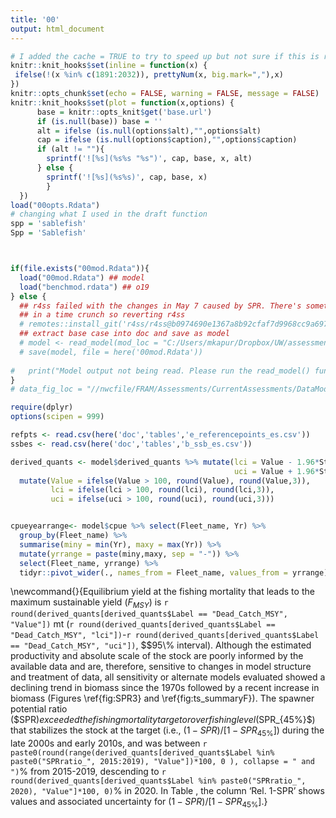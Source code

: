 ```yaml
---
title: '00'
output: html_document
---
```




```r
# I added the cache = TRUE to try to speed up but not sure if this is right
knitr::knit_hooks$set(inline = function(x) {
 ifelse(!(x %in% c(1891:2032)), prettyNum(x, big.mark=","),x)
})
knitr::opts_chunk$set(echo = FALSE, warning = FALSE, message = FALSE)
knitr::knit_hooks$set(plot = function(x,options) {
      base = knitr::opts_knit$get('base.url')
      if (is.null(base)) base = ''
      alt = ifelse (is.null(options$alt),"",options$alt)
      cap = ifelse (is.null(options$caption),"",options$caption)
      if (alt != ""){
        sprintf('![%s](%s%s "%s")', cap, base, x, alt)
      } else {
        sprintf('![%s](%s%s)', cap, base, x)  
        }
  })
load("00opts.Rdata")
# changing what I used in the draft function
spp = 'sablefish'
Spp = 'Sablefish'



if(file.exists("00mod.Rdata")){
  load("00mod.Rdata") ## model
  load("benchmod.rdata") ## o19
} else {
  ## r4ss failed with the changes in May 7 caused by SPR. There's something wrong with exec summary
  ## in a time crunch so reverting r4ss
  # remotes::install_git('r4ss/r4ss@b0974690e1367a8b92cfaf7d9968cc9a697806ba')
  ## extract base case into doc and save as model
  # model <- read_model(mod_loc = "C:/Users/mkapur/Dropbox/UW/assessments/sab-2021/council_runs/torc-lq-base-bnds-hess/", save_loc  = getwd())
  # save(model, file = here('00mod.Rdata'))
  
#   print("Model output not being read. Please run the read_model() function.")
}
# data_fig_loc = "//nwcfile/FRAM/Assessments/CurrentAssessments/DataModerate_2021/copper_rockfish/data/biology/plots"
```

```r
require(dplyr)
options(scipen = 999)

refpts <- read.csv(here('doc','tables','e_referencepoints_es.csv'))
ssbes <- read.csv(here('doc','tables','b_ssb_es.csv'))

derived_quants <- model$derived_quants %>% mutate(lci = Value - 1.96*StdDev,
                                                  uci = Value + 1.96*StdDev ) %>%
  mutate(Value = ifelse(Value > 100, round(Value), round(Value,3)),
         lci = ifelse(lci > 100, round(lci), round(lci,3)),
         uci = ifelse(uci > 100, round(uci), round(uci,3)))


cpueyearrange<- model$cpue %>% select(Fleet_name, Yr) %>%
  group_by(Fleet_name) %>%
  summarise(miny = min(Yr), maxy = max(Yr)) %>%
  mutate(yrrange = paste(miny,maxy, sep = "-")) %>%
  select(Fleet_name, yrrange) %>%
  tidyr::pivot_wider(., names_from = Fleet_name, values_from = yrrange)
```


\newcommand{\textrefpt}{Unfished spawning biomass was estimated to be `r round(derived_quants[derived_quants$Label == "SSB_unfished", "Value"])` mt (`r  noquote(refpts$Interval[1])` $\sim$95\% interval). The abundance of sablefish was estimated to have declined to near the target during the period 1980-2000. The estimate of the target spawning biomass was `r derived_quants[derived_quants$Label == "SSB_Btgt", "Value"]`, `r derived_quants[derived_quants$Label == "SSB_Btgt", "lci"]`-`r derived_quants[derived_quants$Label == "SSB_Btgt", "uci"]`, $\sim$95\%  interval). The stock was estimated to be  `r ifelse(derived_quants[derived_quants$Label == paste0("SSB_", model$endyr+1), "Value"]<derived_quants[derived_quants$Label == "Dead_Catch_Btgt", "Value"],"below","above")` the target stock size in the beginning of `r model$endyr+1` at `r derived_quants[derived_quants$Label == paste0("SSB_", model$endyr+1), "Value"]` mt (`r derived_quants[derived_quants$Label == paste0("SSB_", model$endyr+1), "lci"]`-`r derived_quants[derived_quants$Label == paste0("SSB_", model$endyr+1), "uci"]`, $\sim$95\% interval). The stock was estimated to be `r ifelse(derived_quants[derived_quants$Label == "Bratio_2020", "Value"]<derived_quants[derived_quants$Label == "B_MSY/SSB_unfished", "Value"],'below','above')` the depletion level that would lead to maximum yield (`r round(derived_quants[derived_quants$Label == "B_MSY/SSB_unfished", "Value"], 2)`) (Figures \ref{fig:yield1} and \ref{fig:SPR4_phase}). The estimate of the stock's current `r model$endyr+1` level of depletion was `r derived_quants[derived_quants$Label == "Bratio_2021", "Value"]`.}

\newcommand{\textexplstatus}{Equilibrium yield at the fishing mortality that leads to the maximum sustainable yield ($F_{MSY}$) is `r round(derived_quants[derived_quants$Label == "Dead_Catch_MSY", "Value"])` mt (`r round(derived_quants[derived_quants$Label == "Dead_Catch_MSY", "lci"])`-`r round(derived_quants[derived_quants$Label == "Dead_Catch_MSY", "uci"])`, $\sim$95\% interval). Although the estimated productivity and absolute scale of the stock are poorly informed by the available data and are, therefore, sensitive to changes in model structure and treatment of data, all sensitivity or alternate models evaluated showed a declining trend in biomass since the 1970s followed by a recent increase in biomass (Figures \ref{fig:SPR3} and \ref{fig:ts_summaryF}). The spawner potential ratio ($SPR$)  exceeded the fishing mortality target or overfishing level ($SPR_{45\%}$) that stabilizes the stock at the target (i.e., $(1-SPR)/[1-SPR_{45\%}]$) during the late 2000s and early 2010s, and was between `r paste0(round(range(derived_quants[derived_quants$Label %in% paste0("SPRratio_", 2015:2019), "Value"])*100, 0 ), collapse = " and ")`\% from 2015-2019, descending to `r round(derived_quants[derived_quants$Label %in% paste0("SPRratio_", 2020), "Value"]*100, 0)`\% in 2020. In Table \ref{tab:exploitES}, the column 'Rel. 1-SPR' shows values and associated uncertainty for $(1-SPR)/[1-SPR_{45\%}]$.}


\newcommand{\textprojections}{Projections are provided through `r model$nforecastyears+model$endyr` (Table \ref{tab:projectionES}). Current medium-term projections from the base model under the Pacific Fisheries Management Council 40-10 harvest control rule estimate that the stock will remain above the target stock size of 40\% of the estimated unfished spawning biomass during the projection period.  Forecasts from the `r o19$endyr+1` benchmark assessment projected the spawning biomass to increase by `r paste0(round((o19$timeseries$SpawnBio[o19$timeseries$Yr == model$endyr+1]-o19$timeseries$SpawnBio[o19$timeseries$Yr == model$endyr-3])/o19$timeseries$SpawnBio[o19$timeseries$Yr == model$endyr-3]*100))`\% from `r model$endyr-3` to `r model$endyr+1` given specified harvests, whereas the current assessment estimated the increase at `r paste0(round((model$timeseries$SpawnBio[model$timeseries$Yr == model$endyr+1]-model$timeseries$SpawnBio[model$timeseries$Yr == model$endyr-3])/model$timeseries$SpawnBio[model$timeseries$Yr == model$endyr-3]*100))`\%. Estimates of unexploited spawning biomass are `r paste0(round((model$derived_quants[grep('SSB_Virgin',model$derived_quants$Label),'Value']-o19$derived_quants[grep('SSB_Virgin',o19$derived_quants$Label),'Value'])/model$derived_quants[grep('SSB_Virgin',model$derived_quants$Label),'Value']*100))`\%higher than that estimated in `r o19$endyr+1` and 19\% lower than the 2011 estimate. Percent of unfished biomass in `r model$endyr+1` was estimated at `r round(model$derived_quants[grep('Bratio_2021',model$derived_quants$Label),'Value'],2)`, while the `r o19$endyr+1` benchmark assessment forecasted it to be  `r round(o19$derived_quants[grep('Bratio_2021',o19$derived_quants$Label),'Value'],2)`.}

